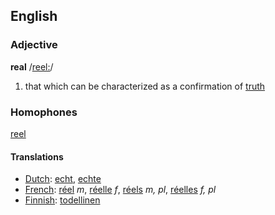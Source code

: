 == English ==

=== Adjective ===
'''real'''
/[[Pronunciation guide|reel:]]/

# that which can be characterized as a confirmation of [[truth]]

===Homophones===
[[reel]]

==== Translations ====
*[[Dutch]]: [[echt]], [[echte]]
*[[French]]: [[réel]] ''m'', [[réelle]] ''f'', [[réels]] ''m, pl'', [[réelles]] ''f, pl''
*[[Finnish]]: [[todellinen]]